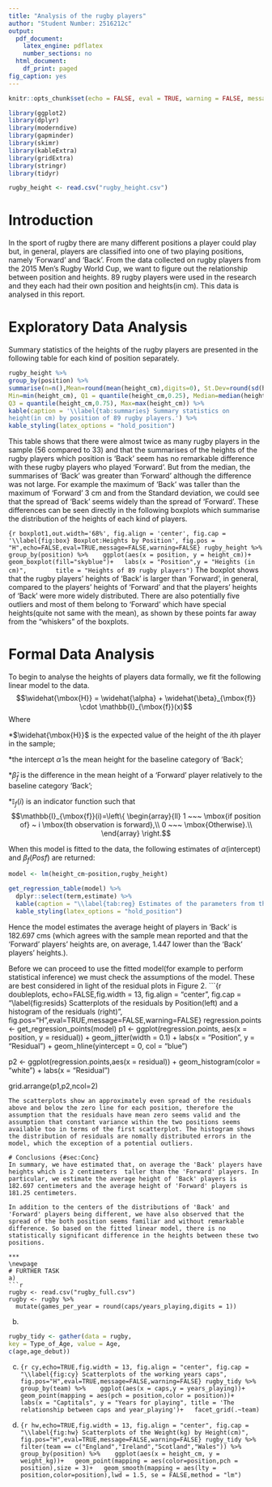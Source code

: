 ```yaml
---
title: "Analysis of the rugby players"
author: "Student Number: 2516212c"
output:
  pdf_document:
    latex_engine: pdflatex
    number_sections: no
  html_document:
    df_print: paged
fig_caption: yes
---
```


```r
knitr::opts_chunk$set(echo = FALSE, eval = TRUE, warning = FALSE, message = FALSE, comment = NA)
```

```r
library(ggplot2)
library(dplyr)
library(moderndive)
library(gapminder)
library(skimr)
library(kableExtra)
library(gridExtra)
library(stringr)
library(tidyr)
```


```r
rugby_height <- read.csv("rugby_height.csv")
```

# Introduction {#sec:Intro}
In the sport of rugby there are many different positions a player could play but, in general, players are classified into one of two playing positions, namely 'Forward' and 'Back'. From the data collected on rugby players from the 2015
Men's Rugby World Cup, we want to figure out the relationship between position and heights. 89 rugby players were used in the research and they each had their own position and heights(in cm). This data is analysed in this report.

# Exploratory Data Analysis {#sec:EDA}
Summary statistics of the heights of the rugby players are presented in the following table for each kind of position separately.
```r
rugby_height %>%
group_by(position) %>%
summarise(n=n(),Mean=round(mean(height_cm),digits=0), St.Dev=round(sd(height_cm),digits=1),
Min=min(height_cm), Q1 = quantile(height_cm,0.25), Median=median(height_cm),
Q3 = quantile(height_cm,0.75), Max=max(height_cm)) %>%
kable(caption = '\\label{tab:summaries} Summary statistics on
height(in cm) by position of 89 rugby players.') %>%
kable_styling(latex_options = "hold_position")
```
This table shows that there were almost twice as many rugby players in the sample (56 compared to 33) and that the summarises of the heights of the rugby players which position is 'Back' seem has no remarkable difference with these rugby players who played 'Forward'. But from the median, the summarises of 'Back' was greater than 'Forward' although the difference was not large. For example the maximum of 'Back' was taller than the maximum of 'Forward' 3 cm and from the Standard deviation, we could see that the spread of 'Back' seems widely than the spread of 'Forward'. These differences can be seen directly in the following boxplots which summarise the distribution of the heights of each kind of players.

```{r boxplot1,out.width='68%', fig.align = 'center', fig.cap = '\\label{fig:box} Boxplot:Heights by Position', fig.pos = "H",echo=FALSE,eval=TRUE,message=FALSE,warning=FALSE}
rugby_height %>% 
  group_by(position) %>% 
  ggplot(aes(x = position, y = height_cm))+
  geom_boxplot(fill="skyblue")+
  labs(x = "Position",y = "Heights (in cm)",
       title = "Heights of 89 rugby players")
```
The boxplot shows that the rugby players' heights  of 'Back' is larger than 'Forward', in general, compared to the players' heights of 'Forward' and that the players' heights of 'Back' were more widely distributed. There are also potentially five outliers and most of them belong to 'Forward' which have special heights(quite not same with the mean), as shown by these points far away from the "whiskers" of the boxplots. 

# Formal Data Analysis {#sec:FDA}
To begin to analyse the heights of players data formally, we fit the following linear model to the data.
$$\widehat{\mbox{H}} = \widehat{\alpha} + \widehat{\beta}_{\mbox{f}} \cdot \mathbb{I}_{\mbox{f}}(x)$$
Where

  *$\widehat{\mbox{H}}$ is the expected value of the height of the $i$th player in the sample;
  
  *the intercept $\widehat{\alpha}$ is the mean height for the baseline category of 'Back';
  
  *$\widehat{\beta}_{f}$ is the difference in the mean height of a 'Forward' player relatively to the baseline category 'Back';
  
  *$\mathbb{I}_{f}(i)$ is an indicator function such that
  $$\mathbb{I}_{\mbox{f}}(i)=\left\{
\begin{array}{ll}
1 ~~~ \mbox{if position of} ~ i \mbox{th observation is forward},\\
0 ~~~ \mbox{Otherwise}.\\
\end{array}
\right.$$

When this model is fitted to the data, the following estimates of $\alpha$(intercept) and $\beta_{f}(Posf)$ are returned:

```r
model <- lm(height_cm~position,rugby_height)
```
```r
get_regression_table(model) %>% 
  dplyr::select(term,estimate) %>% 
  kable(caption = "\\label{tab:reg} Estimates of the parameters from the fitted linear regression model.") %>% 
  kable_styling(latex_options = "hold_position")
```
Hence the model estimates the average height of players in 'Back' is 182.697 cms (which agrees with the sample mean reported and that the 'Forward' players' heights are, on average, 1.447 lower than the 'Back' players' heights.).

Before we can proceed to use the fitted model(for example to perform statistical inference) we must check the assumptions of the model. These are best considered in light of the residual plots in Figure 2.
```{r doubleplots, echo=FALSE,fig.width = 13, fig.align = "center", fig.cap = "\\label{fig:resids} Scatterplots of the residuals by Position(left) and a histogram of the residuals (right)", fig.pos="H",eval=TRUE,message=FALSE,warning=FALSE}
regression.points <- get_regression_points(model)
p1 <- ggplot(regression.points, aes(x = position, y = residual)) +
  geom_jitter(width = 0.1) +
  labs(x = "Position", y = "Residual") +
  geom_hline(yintercept = 0, col = "blue")

p2 <- ggplot(regression.points,aes(x = residual)) +
geom_histogram(color = "white") +
  labs(x = "Residual")

grid.arrange(p1,p2,ncol=2)
  
```
The scatterplots show an approximately even spread of the residuals above and below the zero line for each position, therefore the assumption that the residuals have mean zero seems valid and the assumption that constant variance within the two positions seems available too in terms of the first scatterplot. The histogram shows the distribution of residuals are nomally distributed errors in the model, which the exception of a potential outliers.

# Conclusions {#sec:Conc}
In summary, we have estimated that, on average the 'Back' players have heights which is 2 centimeters  taller than the 'Forward' players. In particular, we estimate the average height of 'Back' players is 182.697 centimeters and the average height of 'Forward' players is 181.25 centimeters.

In addition to the centers of the distributions of 'Back' and 'Forward' players being different, we have also observed that the spread of the both position seems familiar and without remarkable difference. So based on the fitted linear model, there is no statistically significant difference in the heights between these two positions.

***
\newpage
# FURTHER TASK
a)
```r
rugby <- read.csv("rugby_full.csv")
rugby <- rugby %>% 
  mutate(games_per_year = round(caps/years_playing,digits = 1))
```

b)
```r
rugby_tidy <- gather(data = rugby,
key = Type_of_Age, value = Age,
c(age,age_debut))
```

c)
```{r cy,echo=TRUE,fig.width = 13, fig.align = "center", fig.cap = "\\label{fig:cy} Scatterplots of the working years caps", fig.pos="H",eval=TRUE,message=FALSE,warning=FALSE}
rugby_tidy %>% 
  group_by(team) %>% 
  ggplot(aes(x = caps,y = years_playing))+
  geom_point(mapping = aes(pch = position,color = position))+
  labs(x = "Captitals", y = "Years for playing", title = 'The relationship between caps and year_playing')+
  facet_grid(.~team)
```

d)
```{r hw,echo=TRUE,fig.width = 13, fig.align = "center", fig.cap = "\\label{fig:hw} Scatterplots of the Weight(kg) by Height(cm)", fig.pos="H",eval=TRUE,message=FALSE,warning=FALSE}
rugby_tidy %>% 
  filter(team == c("England","Ireland","Scotland","Wales")) %>% 
  group_by(position) %>% 
  ggplot(aes(x = height_cm, y = weight_kg))+
  geom_point(mapping = aes(color=position,pch = position),size = 3)+
  geom_smooth(mapping = aes(lty = position,color=position),lwd = 1.5, se = FALSE,method = "lm")
```









